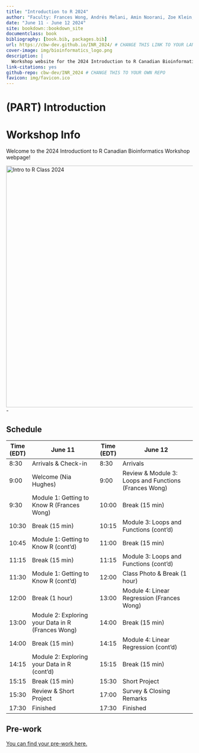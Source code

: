 ```yaml
--- 
title: "Introduction to R 2024"
author: "Faculty: Frances Wong, Andrés Melani, Amin Noorani, Zoe Klein, Michelle Brazas, and Nia Hughes"
date: "June 11 - June 12 2024"
site: bookdown::bookdown_site
documentclass: book
bibliography: [book.bib, packages.bib]
url: https://cbw-dev.github.io/INR_2024/ # CHANGE THIS LINK TO YOUR LANDING PAGE LINK
cover-image: img/bioinformatics_logo.png
description: |
  Workshop website for the 2024 Introduction to R Canadian Bioinformatics Workshop
link-citations: yes
github-repo: cbw-dev/INR_2024 # CHANGE THIS TO YOUR OWN REPO
favicon: img/favicon.ico
---
```


# (PART) Introduction {-}

# Workshop Info

Welcome to the 2024 Introductiont to R Canadian Bioinformatics Workshop webpage!

<img src="img/INR-2024-Faculty-Image.png" width="650" alt="Intro to R Class 2024">-

## Schedule

| Time (EDT) | June 11                                           | Time (EDT) | June 12                                               |
|------------|---------------------------------------------------|------------|-------------------------------------------------------|
| 8:30       | Arrivals & Check-in                               | 8:30       | Arrivals                                              |
| 9:00       | Welcome (Nia Hughes)                              | 9:00       | Review & Module 3: Loops and Functions (Frances Wong) |
| 9:30       | Module 1: Getting to Know R (Frances Wong)        | 10:00      | Break (15 min)                                        |
| 10:30      | Break (15 min)                                    | 10:15      | Module 3: Loops and Functions (cont'd)                |
| 10:45      | Module 1: Getting to Know R (cont'd)              | 11:00      | Break (15 min)                                        |
| 11:15      | Break (15 min)                                    | 11:15      | Module 3: Loops and Functions (cont'd)                |
| 11:30      | Module 1: Getting to Know R (cont'd)              | 12:00      | Class Photo & Break (1 hour)                          |
| 12:00      | Break (1 hour)                                    | 13:00      | Module 4: Linear Regression (Frances Wong)            |
| 13:00      | Module 2: Exploring your Data in R (Frances Wong) | 14:00      | Break (15 min)                                        |
| 14:00      | Break (15 min)                                    | 14:15      | Module 4: Linear Regression (cont'd)                  |
| 14:15      | Module 2: Exploring your Data in R (cont'd)       | 15:15      | Break (15 min)                                        |
| 15:15      | Break (15 min)                                    | 15:30      | Short Project                                         |
| 15:30      | Review & Short Project                            | 17:00      | Survey & Closing Remarks                              |
| 17:30      | Finished                                          | 17:30      | Finished                                              |

## Pre-work

[You can find your pre-work here.](https://docs.google.com/forms/d/e/1FAIpQLSeagUvd0QrDGtmnR3B5h2xDOXtvznYoYkkc13h8raaOKkO_HA/viewform)


